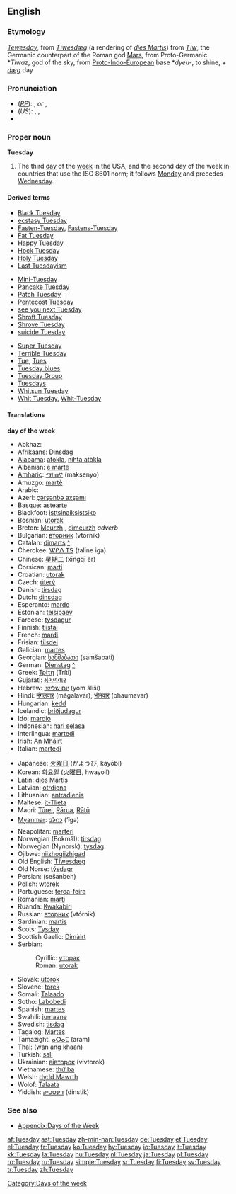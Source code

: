 == English ==
===Etymology===
{{ME.}} ''[[Tewesday]]'', from {{OE.}} ''[[Tiwesdæg|Tīwesdæg]]'' (a rendering of {{L.}} ''[[dies Martis]]'') from ''[[w:Tiw|Tīw]]'', the Germanic counterpart of the Roman god [[Mars]], from Proto-Germanic *''Tiwaz'', god of the sky, from [[Proto-Indo-European]] base *''dyeu-'', to shine, + {{OE.}} ''[[dæg]]'' day

===Pronunciation===
*(''[[RP]]''): {{IPA|/ˈtjuːzdeɪ/}}, {{SAMPA|/"tju:zdeI/}} ''or'' {{IPA|/ˈtjuːzdɪ/}}, {{SAMPA|/"tju:zdI/}}
*(''US''): {{AHD|to͞ozʹdā}}, {{IPA|/ˈtuːzdeɪ/}}, {{SAMPA|/"tu:zdeI/}}
*{{audio|en-us-Tuesday.ogg|Audio (US)}}

===Proper noun===
'''Tuesday'''

#The third [[day]] of the [[week]] in the USA, and the second day of the week in countries that use the ISO 8601 norm; it follows [[Monday]] and precedes [[Wednesday]].
<!--this is probably just an attributive use of the noun: #An appointment, person, or feeling associated with this day of the week.-->

====Derived terms====
{{top3}}
*[[Black Tuesday]]
*[[ecstasy Tuesday]]
*[[Fasten-Tuesday]], [[Fastens-Tuesday]]
*[[Fat Tuesday]]
*[[Happy Tuesday]]
*[[Hock Tuesday]]
*[[Holy Tuesday]]
*[[Last Tuesdayism]]
{{mid3}}
*[[Mini-Tuesday]]
*[[Pancake Tuesday]]
*[[Patch Tuesday]]
*[[Pentecost Tuesday]]
*[[see you next Tuesday]]<!--UK slang-->
*[[Shroft Tuesday]]
*[[Shrove Tuesday]]
*[[suicide Tuesday]]
{{mid3}}
*[[Super Tuesday]]
*[[w:Terrible Tuesday|Terrible Tuesday]]
*[[Tue]], [[Tues]]<!--abbreviation-->
*[[Tuesday blues]]
*[[Tuesday Group]]
*[[Tuesdays]]<!--adverb-->
*[[Whitsun Tuesday]]
*[[Whit Tuesday]], [[Whit-Tuesday]]
{{bottom}}

====Translations====
'''day of the week'''
{{top}}
*Abkhaz: {{RUchar|[[аҩаш]]}} {{IPAchar|(aɥaš)}}
*[[Afrikaans]]: [[Dinsdag]]
*[[Alabama]]: [[atòkla]], [[nihta atòkla]]
*Albanian: [[e martë]]
*[[Amharic]]: [[ማክሰኞ]] (maksenyo)
*Amuzgo: [[martè]]
*Arabic: {{ARchar|[[الثلاثاء]]}} {{Unicode|(aθ-θalaθá’)}}
*Azeri: [[çərşənbə axşamı]]
*Basque: [[astearte]]
*Blackfoot: [[isttsinaiksistsiko]]
*Bosnian: [[utorak#Bosnian|utorak]] {{m}}
*Breton: [[Meurzh]] {{m}}, [[dimeurzh]] ''adverb''
*Bulgarian: [[вторник]] (vtornik) {{m}}
*Catalan: [[dimarts]] {{m}} [[:ca:dimarts|^]]
*Cherokee: [[ᏔᎵᏁ ᎢᎦ]] (taline iga)
*Chinese: [[星期二]] (xīngqī èr)
*Corsican: [[marti]]
*Croatian: [[utorak#Croatian|utorak]] {{m}}
*Czech: [[úterý]] {{n}}
*Danish: [[tirsdag]]
*Dutch: [[dinsdag]] {{m}}
*Esperanto: [[mardo]]
*Estonian: [[teisipäev]]
*Faroese: [[týsdagur]] {{m}}
*Finnish: [[tiistai]]
*French: [[mardi]] {{m}}
*Frisian: [[tiisdei]]
*Galician: [[martes]]
*Georgian: [[სამშაბათი]] (samšabati)
*German: [[Dienstag]] {{m}} [[:de:Dienstag|^]]
*Greek: [[Τρίτη]] (Tríti) {{f}}
*Gujarati: [[મંગળવાર]] {{Unicode|(mãgaḷavār)}}
*Hebrew: [[יום שלישי]] (yom šliší)
*Hindi: [[मंगलवार]] (mãgalavār), [[भौमवार]] (bhaumavār)
*Hungarian: [[kedd]]
*Icelandic: [[þriðjudagur]] {{m}}
*Ido: [[mardio]]
*Indonesian: [[hari selasa]]
*Interlingua: [[martedi]]
*Irish: [[An Mháirt]]
*Italian: [[martedì]] {{m}}
{{mid}}
*Japanese: [[火曜日]] (かようび, kayōbi)
*Korean: [[화요일]] ([[火曜日]], hwayoil)
*Latin: [[dies Martis]]
*Latvian: [[otrdiena]]
*Lithuanian: [[antradienis]] {{m}}
*Maltese: [[it-Tlieta]]
*Maori: [[Tūrei]], [[Rārua]], [[Rātū]]
*[[Myanmar]]: [[အံဂာ]] (’ĩga)
*Neapolitan: [[marterì]]
*Norwegian (Bokmål): [[tirsdag]]
*Norwegian (Nynorsk): [[tysdag]]
*Ojibwe: [[niizhogiizhigad]]
*Old English: [[Tiwesdæg|Tīwesdæg]]
*Old Norse: [[týsdagr]] {{m}}
*Persian: {{FAchar|[[سه شنبه]]}} (sešanbeh)
*Polish: [[wtorek]]
*Portuguese: [[terça-feira]]
*Romanian: [[marţi]] {{f}}
*Ruanda: [[Kwakabiri]]
*Russian: [[вторник]] (vtórnik) {{m}}
*Sardinian: [[martis]]
*Scots: [[Tysday]]
*Scottish Gaelic: [[Dimàirt]] {{m}}
*Serbian:
*:Cyrillic: [[уторак#Serbian|уторак]] {{m}}
*:Roman: [[utorak#Serbian|utorak]] {{m}}
*Slovak: [[utorok]] {{m}}
*Slovene: [[torek]] {{m}}
*Somali: [[Talaado]]
*Sotho: [[Labobedi]]
*Spanish: [[martes]] {{m}}
*Swahili: [[jumaane]]
*Swedish: [[tisdag]] {{c}}
*Tagalog: [[Martes]]
*Tamazight: [[ⴰⵔⴰⵎ]] (aram)
*Thai: {{THchar|[[วันอังคาร]]}} (wan ang khaan)
*Turkish: [[salı]]
*Ukrainian: [[вівторок]] (vivtorok)
*Vietnamese: [[thứ ba]]
*Welsh: [[dydd Mawrth]] {{m}}
*Wolof: [[Talaata]]
*Yiddish: [[דינסטיק]] (dinstik)
{{bottom}}

===See also===
*[[Appendix:Days of the Week]]

[[Category:Days of the week]]

[[af:Tuesday]]
[[ast:Tuesday]]
[[zh-min-nan:Tuesday]]
[[de:Tuesday]]
[[et:Tuesday]]
[[el:Tuesday]]
[[fr:Tuesday]]
[[ko:Tuesday]]
[[hy:Tuesday]]
[[io:Tuesday]]
[[it:Tuesday]]
[[kk:Tuesday]]
[[la:Tuesday]]
[[hu:Tuesday]]
[[nl:Tuesday]]
[[ja:Tuesday]]
[[pl:Tuesday]]
[[ro:Tuesday]]
[[ru:Tuesday]]
[[simple:Tuesday]]
[[sr:Tuesday]]
[[fi:Tuesday]]
[[sv:Tuesday]]
[[tr:Tuesday]]
[[zh:Tuesday]]